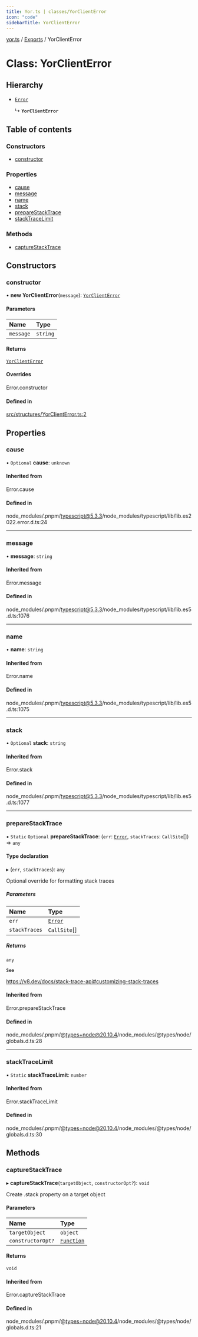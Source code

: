 ```yaml
---
title: Yor.ts | classes/YorClientError
icon: "code"
sidebarTitle: YorClientError
---
```

[yor.ts](../README) / [Exports](../modules) / YorClientError

# Class: YorClientError

## Hierarchy

- [`Error`]( https://developer.mozilla.org/docs/Web/JavaScript/Reference/Global_Objects/Error )

  ↳ **`YorClientError`**

## Table of contents

### Constructors

- [constructor](YorClientError#constructor)

### Properties

- [cause](YorClientError#cause)
- [message](YorClientError#message)
- [name](YorClientError#name)
- [stack](YorClientError#stack)
- [prepareStackTrace](YorClientError#preparestacktrace)
- [stackTraceLimit](YorClientError#stacktracelimit)

### Methods

- [captureStackTrace](YorClientError#capturestacktrace)

## Constructors

### constructor

• **new YorClientError**(`message`): [`YorClientError`](YorClientError)

#### Parameters

| Name | Type |
| :------ | :------ |
| `message` | `string` |

#### Returns

[`YorClientError`](YorClientError)

#### Overrides

Error.constructor

#### Defined in

[src/structures/YorClientError.ts:2](https://github.com/OreOreki/interactions.ts/blob/17758ff/src/structures/YorClientError.ts#L2)

## Properties

### cause

• `Optional` **cause**: `unknown`

#### Inherited from

Error.cause

#### Defined in

node_modules/.pnpm/typescript@5.3.3/node_modules/typescript/lib/lib.es2022.error.d.ts:24

___

### message

• **message**: `string`

#### Inherited from

Error.message

#### Defined in

node_modules/.pnpm/typescript@5.3.3/node_modules/typescript/lib/lib.es5.d.ts:1076

___

### name

• **name**: `string`

#### Inherited from

Error.name

#### Defined in

node_modules/.pnpm/typescript@5.3.3/node_modules/typescript/lib/lib.es5.d.ts:1075

___

### stack

• `Optional` **stack**: `string`

#### Inherited from

Error.stack

#### Defined in

node_modules/.pnpm/typescript@5.3.3/node_modules/typescript/lib/lib.es5.d.ts:1077

___

### prepareStackTrace

▪ `Static` `Optional` **prepareStackTrace**: (`err`: [`Error`]( https://developer.mozilla.org/docs/Web/JavaScript/Reference/Global_Objects/Error ), `stackTraces`: `CallSite`[]) => `any`

#### Type declaration

▸ (`err`, `stackTraces`): `any`

Optional override for formatting stack traces

##### Parameters

| Name | Type |
| :------ | :------ |
| `err` | [`Error`]( https://developer.mozilla.org/docs/Web/JavaScript/Reference/Global_Objects/Error ) |
| `stackTraces` | `CallSite`[] |

##### Returns

`any`

**`See`**

https://v8.dev/docs/stack-trace-api#customizing-stack-traces

#### Inherited from

Error.prepareStackTrace

#### Defined in

node_modules/.pnpm/@types+node@20.10.4/node_modules/@types/node/globals.d.ts:28

___

### stackTraceLimit

▪ `Static` **stackTraceLimit**: `number`

#### Inherited from

Error.stackTraceLimit

#### Defined in

node_modules/.pnpm/@types+node@20.10.4/node_modules/@types/node/globals.d.ts:30

## Methods

### captureStackTrace

▸ **captureStackTrace**(`targetObject`, `constructorOpt?`): `void`

Create .stack property on a target object

#### Parameters

| Name | Type |
| :------ | :------ |
| `targetObject` | `object` |
| `constructorOpt?` | [`Function`]( https://developer.mozilla.org/docs/Web/JavaScript/Reference/Global_Objects/Function ) |

#### Returns

`void`

#### Inherited from

Error.captureStackTrace

#### Defined in

node_modules/.pnpm/@types+node@20.10.4/node_modules/@types/node/globals.d.ts:21
